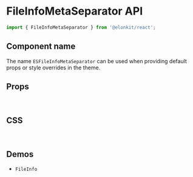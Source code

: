 
<Meta title="Components API/FileInfoMetaSeparator" />

# FileInfoMetaSeparator API

```js
import { FileInfoMetaSeparator } from '@elonkit/react';
```

## Component name

The name `ESFileInfoMetaSeparator` can be used when providing default props or style overrides in the theme.

## Props

<TableInterface variant="props" name="FileInfoMetaSeparatorProps" />

<br />

## CSS

<TableInterface variant="css" name="FileInfoMetaSeparatorClasses" />

<br />

## Demos

<ul>
  <li>
    <LinkTo kind="components-fileinfo" story="demo">
      <code>FileInfo</code>
    </LinkTo>
  </li>
</ul>
